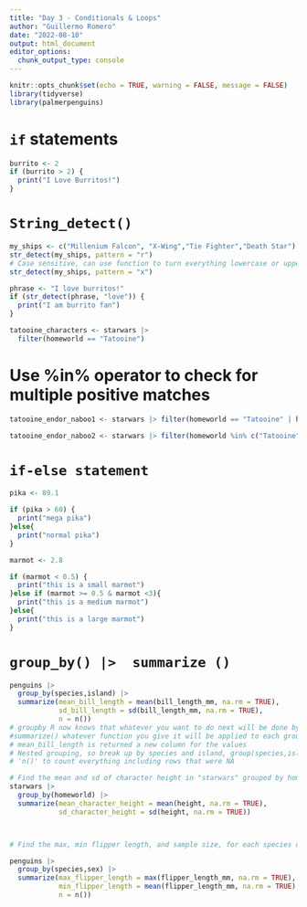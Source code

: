 ```yaml
---
title: "Day 3 - Conditionals & Loops"
author: "Guillermo Romero"
date: "2022-08-10"
output: html_document
editor_options: 
  chunk_output_type: console
---
```


```r
knitr::opts_chunk$set(echo = TRUE, warning = FALSE, message = FALSE)
library(tidyverse)
library(palmerpenguins)
```


# `if` statements

```r
burrito <- 2
if (burrito > 2) {
  print("I Love Burritos!")
}
```

# `String_detect()`
```r
my_ships <- c("Millenium Falcon", "X-Wing","Tie Fighter","Death Star")
str_detect(my_ships, pattern = "r")
# Case sensitive, can use function to turn everything lowercase or uppercase
str_detect(my_ships, pattern = "x")

phrase <- "I love burritos!"
if (str_detect(phrase, "love")) {
  print("I am burrito fan")
}
```
```r
tatooine_characters <- starwars |> 
  filter(homeworld == "Tatooine")
```

# Use  %in% operator to check for multiple positive matches
```r
tatooine_endor_naboo1 <- starwars |> filter(homeworld == "Tatooine" | homeworld == "Naboo" | homeworld == "Endor")

tatooine_endor_naboo2 <- starwars |> filter(homeworld %in% c("Tatooine","Naboo","Endor"))
```

# `if-else statement`

```r
pika <- 89.1

if (pika > 60) {
  print("mega pika")
}else{
  print("normal pika")
}
```

```r
marmot <- 2.8

if (marmot < 0.5) {
  print("this is a small marmot")
}else if (marmot >= 0.5 & marmot <3){
  print("this is a medium marmot")
}else{
  print("this is a large marmot")
}
```
# `group_by() |>  summarize ()`

```r
penguins |> 
  group_by(species,island) |> 
  summarize(mean_bill_length = mean(bill_length_mm, na.rm = TRUE),
            sd_bill_length = sd(bill_length_mm, na.rm = TRUE),
            n = n())
# groupby R now knows that whatever you want to do next will be done by group
#summarize() whatever function you give it will be applied to each group and returned as a summary table
# mean_bill_length is returned a new column for the values
# Nested grouping, so break up by species and island, group(species,island)
# 'n()' to count everything including rows that were NA
```

```r
# Find the mean and sd of character height in "starwars" grouped by homeworld
starwars |> 
  group_by(homeworld) |> 
  summarize(mean_character_height = mean(height, na.rm = TRUE),
            sd_character_height = sd(height, na.rm = TRUE))



# Find the max, min flipper length, and sample size, for each species of penguins

penguins |> 
  group_by(species,sex) |> 
  summarize(max_flipper_length = max(flipper_length_mm, na.rm = TRUE),
            min_flipper_length = mean(flipper_length_mm, na.rm = TRUE),
            n = n())
```


